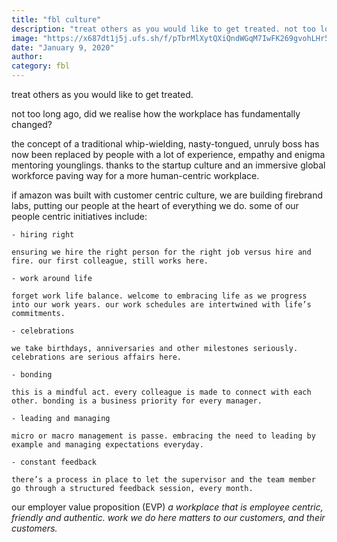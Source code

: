 ```yaml
---
title: "fbl culture"
description: "treat others as you would like to get treated. not too long ago, did we realise how the workplace has fundamentally changed?"
image: "https://x687dt1j5j.ufs.sh/f/pTbrMlXytQXiQndWGqM7IwFK269gvohLHr5a4VNqcYbpTnMX"
date: "January 9, 2020"
author:
category: fbl
---
```


treat others as you would like to get treated.

not too long ago, did we realise how the workplace has fundamentally changed?

the concept of a traditional whip-wielding, nasty-tongued, unruly boss has now been replaced by people with a lot of experience, empathy and enigma mentoring younglings. thanks to the startup culture and an immersive global workforce paving way for a more human-centric workplace.

if amazon was built with customer centric culture, we are building firebrand labs, putting our people at the heart of everything we do. some of our people centric initiatives include:

    - hiring right

    ensuring we hire the right person for the right job versus hire and fire. our first colleague, still works here.

    - work around life

    forget work life balance. welcome to embracing life as we progress into our work years. our work schedules are intertwined with life’s commitments.

    - celebrations

    we take birthdays, anniversaries and other milestones seriously. celebrations are serious affairs here.

    - bonding

    this is a mindful act. every colleague is made to connect with each other. bonding is a business priority for every manager.

    - leading and managing

    micro or macro management is passe. embracing the need to leading by example and managing expectations everyday.

    - constant feedback

    there’s a process in place to let the supervisor and the team member go through a structured feedback session, every month.

our employer value proposition (EVP)
_a workplace that is employee centric, friendly and authentic. work we do here matters to our customers, and their customers._
